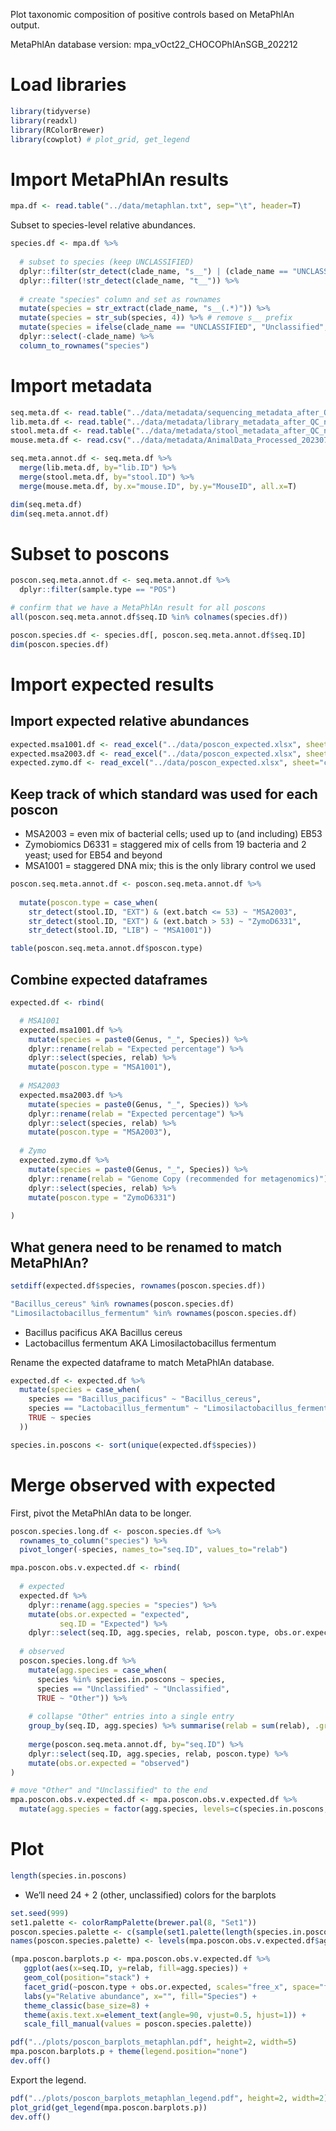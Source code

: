 Plot taxonomic composition of positive controls based on MetaPhlAn output. 

MetaPhlAn database version: mpa_vOct22_CHOCOPhlAnSGB_202212

# Load libraries

```r
library(tidyverse)
library(readxl)
library(RColorBrewer)
library(cowplot) # plot_grid, get_legend
```

# Import MetaPhlAn results

```r
mpa.df <- read.table("../data/metaphlan.txt", sep="\t", header=T)
```

Subset to species-level relative abundances.

```r
species.df <- mpa.df %>% 
  
  # subset to species (keep UNCLASSIFIED)
  dplyr::filter(str_detect(clade_name, "s__") | (clade_name == "UNCLASSIFIED")) %>% 
  dplyr::filter(!str_detect(clade_name, "t__")) %>% 
  
  # create "species" column and set as rownames
  mutate(species = str_extract(clade_name, "s__(.*)")) %>% 
  mutate(species = str_sub(species, 4)) %>% # remove s__ prefix
  mutate(species = ifelse(clade_name == "UNCLASSIFIED", "Unclassified", species)) %>% # put back Unclassified
  dplyr::select(-clade_name) %>% 
  column_to_rownames("species")
```

# Import metadata

```r
seq.meta.df <- read.table("../data/metadata/sequencing_metadata_after_QC_n3473_230620.txt", sep="\t", header=T)
lib.meta.df <- read.table("../data/metadata/library_metadata_after_QC_n3213_230620.txt", sep="\t", header=T)
stool.meta.df <- read.table("../data/metadata/stool_metadata_after_QC_n3124_240418.txt", sep="\t", header=T)
mouse.meta.df <- read.csv("../data/metadata/AnimalData_Processed_20230712.csv")
```

```r
seq.meta.annot.df <- seq.meta.df %>%
  merge(lib.meta.df, by="lib.ID") %>%
  merge(stool.meta.df, by="stool.ID") %>% 
  merge(mouse.meta.df, by.x="mouse.ID", by.y="MouseID", all.x=T)

dim(seq.meta.df)
dim(seq.meta.annot.df)
```

# Subset to poscons

```r
poscon.seq.meta.annot.df <- seq.meta.annot.df %>% 
  dplyr::filter(sample.type == "POS")

# confirm that we have a MetaPhlAn result for all poscons
all(poscon.seq.meta.annot.df$seq.ID %in% colnames(species.df))
```

```r
poscon.species.df <- species.df[, poscon.seq.meta.annot.df$seq.ID]
dim(poscon.species.df)
```

# Import expected results

## Import expected relative abundances

```r
expected.msa1001.df <- read_excel("../data/poscon_expected.xlsx", sheet="DNA_ATCC_MSA1001")
expected.msa2003.df <- read_excel("../data/poscon_expected.xlsx", sheet="cells_ATCC_MSA2003")
expected.zymo.df <- read_excel("../data/poscon_expected.xlsx", sheet="cells_Zymo_D6331")
```

## Keep track of which standard was used for each poscon

* MSA2003 = even mix of bacterial cells; used up to (and including) EB53
* Zymobiomics D6331 = staggered mix of cells from 19 bacteria and 2 yeast; used for EB54 and beyond
* MSA1001 = staggered DNA mix; this is the only library control we used

```r
poscon.seq.meta.annot.df <- poscon.seq.meta.annot.df %>% 
  
  mutate(poscon.type = case_when(
    str_detect(stool.ID, "EXT") & (ext.batch <= 53) ~ "MSA2003",
    str_detect(stool.ID, "EXT") & (ext.batch > 53) ~ "ZymoD6331",
    str_detect(stool.ID, "LIB") ~ "MSA1001"))

table(poscon.seq.meta.annot.df$poscon.type)
```

## Combine expected dataframes

```r
expected.df <- rbind(

  # MSA1001
  expected.msa1001.df %>% 
    mutate(species = paste0(Genus, "_", Species)) %>% 
    dplyr::rename(relab = "Expected percentage") %>% 
    dplyr::select(species, relab) %>% 
    mutate(poscon.type = "MSA1001"),
  
  # MSA2003
  expected.msa2003.df %>% 
    mutate(species = paste0(Genus, "_", Species)) %>% 
    dplyr::rename(relab = "Expected percentage") %>% 
    dplyr::select(species, relab) %>% 
    mutate(poscon.type = "MSA2003"),
  
  # Zymo
  expected.zymo.df %>% 
    mutate(species = paste0(Genus, "_", Species)) %>% 
    dplyr::rename(relab = "Genome Copy (recommended for metagenomics)") %>% 
    dplyr::select(species, relab) %>% 
    mutate(poscon.type = "ZymoD6331")
  
)
```

## What genera need to be renamed to match MetaPhlAn?

```r
setdiff(expected.df$species, rownames(poscon.species.df))

"Bacillus_cereus" %in% rownames(poscon.species.df)
"Limosilactobacillus_fermentum" %in% rownames(poscon.species.df)
```

* Bacillus pacificus AKA Bacillus cereus
* Lactobacillus fermentum AKA Limosilactobacillus fermentum

Rename the expected dataframe to match MetaPhlAn database.

```r
expected.df <- expected.df %>% 
  mutate(species = case_when(
    species == "Bacillus_pacificus" ~ "Bacillus_cereus",
    species == "Lactobacillus_fermentum" ~ "Limosilactobacillus_fermentum",
    TRUE ~ species
  ))
```

```r
species.in.poscons <- sort(unique(expected.df$species))
```


# Merge observed with expected

First, pivot the MetaPhlAn data to be longer.

```r
poscon.species.long.df <- poscon.species.df %>% 
  rownames_to_column("species") %>% 
  pivot_longer(-species, names_to="seq.ID", values_to="relab")
```

```r
mpa.poscon.obs.v.expected.df <- rbind(
  
  # expected
  expected.df %>% 
    dplyr::rename(agg.species = "species") %>% 
    mutate(obs.or.expected = "expected",
           seq.ID = "Expected") %>% 
    dplyr::select(seq.ID, agg.species, relab, poscon.type, obs.or.expected),
  
  # observed
  poscon.species.long.df %>% 
    mutate(agg.species = case_when(
      species %in% species.in.poscons ~ species,
      species == "Unclassified" ~ "Unclassified",
      TRUE ~ "Other")) %>%
    
    # collapse "Other" entries into a single entry
    group_by(seq.ID, agg.species) %>% summarise(relab = sum(relab), .groups="drop") %>%
  
    merge(poscon.seq.meta.annot.df, by="seq.ID") %>% 
    dplyr::select(seq.ID, agg.species, relab, poscon.type) %>%
    mutate(obs.or.expected = "observed")
)

# move "Other" and "Unclassified" to the end
mpa.poscon.obs.v.expected.df <- mpa.poscon.obs.v.expected.df %>% 
  mutate(agg.species = factor(agg.species, levels=c(species.in.poscons, "Other", "Unclassified")))
```

# Plot

```r
length(species.in.poscons)
```

* We'll need 24 + 2 (other, unclassified) colors for the barplots

```r
set.seed(999)
set1.palette <- colorRampPalette(brewer.pal(8, "Set1"))
poscon.species.palette <- c(sample(set1.palette(length(species.in.poscons))), "gray30", "gray50")
names(poscon.species.palette) <- levels(mpa.poscon.obs.v.expected.df$agg.species)
```

```r
(mpa.poscon.barplots.p <- mpa.poscon.obs.v.expected.df %>%
   ggplot(aes(x=seq.ID, y=relab, fill=agg.species)) +
   geom_col(position="stack") +
   facet_grid(~poscon.type + obs.or.expected, scales="free_x", space="free_x") +
   labs(y="Relative abundance", x="", fill="Species") +
   theme_classic(base_size=8) +
   theme(axis.text.x=element_text(angle=90, vjust=0.5, hjust=1)) +
   scale_fill_manual(values = poscon.species.palette))
```

```r
pdf("../plots/poscon_barplots_metaphlan.pdf", height=2, width=5)
mpa.poscon.barplots.p + theme(legend.position="none")
dev.off()
```

Export the legend.

```r
pdf("../plots/poscon_barplots_metaphlan_legend.pdf", height=2, width=2)
plot_grid(get_legend(mpa.poscon.barplots.p))
dev.off()
```
